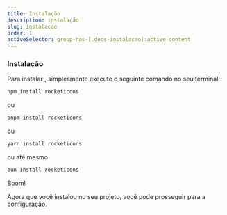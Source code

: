 ```yaml
---
title: Instalação
description: instalação
slug: instalacao
order: 1
activeSelector: group-has-[.docs-instalacao]:active-content
---
```



### Instalação

Para instalar <RocketIconsTextDefault />, simplesmente execute o seguinte comando no seu terminal:

```bash
npm install rocketicons
```

ou

```bash
pnpm install rocketicons
```

ou

```bash
yarn install rocketicons
```

ou até mesmo

```bash
bun install rocketicons
```

Boom!

Agora que você instalou <RocketIconsTextDefault /> no seu projeto, você pode prosseguir para a configuração.
